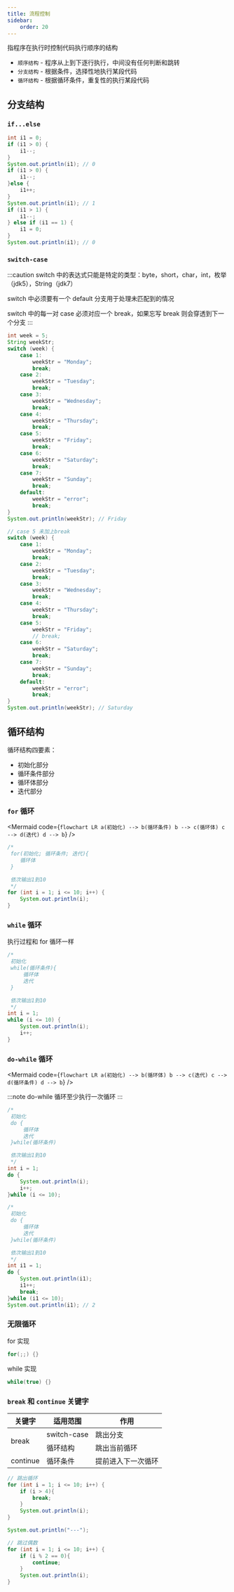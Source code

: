 ```yaml
---
title: 流程控制
sidebar:
    order: 20
---
```



指程序在执行时控制代码执行顺序的结构

- `顺序结构` - 程序从上到下逐行执行，中间没有任何判断和跳转
- `分支结构` - 根据条件，选择性地执行某段代码
- `循环结构` - 根据循环条件，重复性的执行某段代码

## 分支结构

### `if...else`

```java "if" "else"
int i1 = 0;
if (i1 > 0) {
    i1--;
}
System.out.println(i1); // 0
if (i1 > 0) {
    i1--;
}else {
    i1++;
}
System.out.println(i1); // 1
if (i1 > 1) {
    i1--;
} else if (i1 == 1) {
    i1 = 0;
}
System.out.println(i1); // 0
```

### `switch-case`

:::caution
switch 中的表达式只能是特定的类型：byte，short，char，int，枚举（jdk5），String（jdk7）

switch 中必须要有一个 default 分支用于处理未匹配到的情况

switch 中的每一对 case 必须对应一个 break，如果忘写 break 则会穿透到下一个分支
:::

```java "switch" "case" "break" "default"
int week = 5;
String weekStr;
switch (week) {
    case 1:
        weekStr = "Monday";
        break;
    case 2:
        weekStr = "Tuesday";
        break;
    case 3:
        weekStr = "Wednesday";
        break;
    case 4:
        weekStr = "Thursday";
        break;
    case 5:
        weekStr = "Friday";
        break;
    case 6:
        weekStr = "Saturday";
        break;
    case 7:
        weekStr = "Sunday";
        break;
    default:
        weekStr = "error";
        break;
}
System.out.println(weekStr); // Friday

// case 5 未加上break
switch (week) {
    case 1:
        weekStr = "Monday";
        break;
    case 2:
        weekStr = "Tuesday";
        break;
    case 3:
        weekStr = "Wednesday";
        break;
    case 4:
        weekStr = "Thursday";
        break;
    case 5:
        weekStr = "Friday";
        // break;
    case 6:
        weekStr = "Saturday";
        break;
    case 7:
        weekStr = "Sunday";
        break;
    default:
        weekStr = "error";
        break;
}
System.out.println(weekStr); // Saturday
```

## 循环结构

循环结构四要素：

- 初始化部分
- 循环条件部分
- 循环体部分
- 迭代部分

### `for` 循环

<Mermaid
    code={`
flowchart LR
a(初始化) --> b(循环条件)
b --> c(循环体)
c --> d(迭代)
d --> b
`}
/>

```java
/*
 for(初始化; 循环条件; 迭代){
    循环体
 }

 依次输出1到10
 */
for (int i = 1; i <= 10; i++) {
    System.out.println(i);
}
```

### `while` 循环

执行过程和 for 循环一样

```java
/*
 初始化
 while(循环条件){
     循环体
     迭代
 }

 依次输出1到10
 */
int i = 1;
while (i <= 10) {
    System.out.println(i);
    i++;
}
```

### `do-while` 循环

<Mermaid
    code={`
flowchart LR
a(初始化) --> b(循环体)
b --> c(迭代)
c --> d(循环条件)
d --> b
`}
/>

:::note
do-while 循环至少执行一次循环
:::

```java
/*
 初始化
 do {
     循环体
     迭代
 }while(循环条件)

 依次输出1到10
 */
int i = 1;
do {
    System.out.println(i);
    i++;
}while (i <= 10);

/*
 初始化
 do {
     循环体
     迭代
 }while(循环条件)

 依次输出1到10
 */
int i1 = 1;
do {
    System.out.println(i1);
    i1++;
    break;
}while (i1 <= 10);
System.out.println(i1); // 2
```

### 无限循环

for 实现

```java
for(;;) {}
```

while 实现

```java
while(true) {}
```

### `break` 和 `continue` 关键字

<table>
    <thead>
        <tr>
            <th>关键字</th>
            <th>适用范围</th>
            <th>作用</th>
        </tr>
    </thead>
    <tbody>
        <tr>
            <td rowspan="2">break</td>
            <td>switch-case</td>
            <td>跳出分支</td>
        </tr>
        <tr>
            <td>循环结构</td>
            <td>跳出当前循环</td>
        </tr>
        <tr>
            <td>continue</td>
            <td>循环条件</td>
            <td>提前进入下一次循环</td>
        </tr>
    </tbody>
</table>

```java {4,14}
// 跳出循环
for (int i = 1; i <= 10; i++) {
    if (i > 4){
        break;
    }
    System.out.println(i);
}

System.out.println("---");

// 跳过偶数
for (int i = 1; i <= 10; i++) {
    if (i % 2 == 0){
        continue;
    }
    System.out.println(i);
}
```
